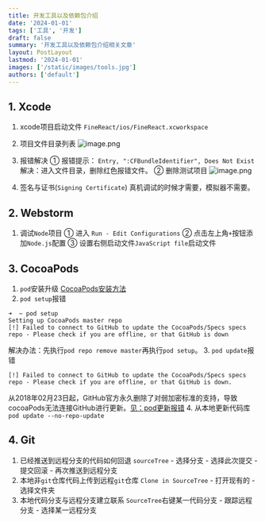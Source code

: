 ```yaml
---
title: 开发工具以及依赖包介绍
date: '2024-01-01'
tags: ['工具', '开发']
draft: false
summary: '开发工具以及依赖包介绍相关文章'
layout: PostLayout
lastmod: '2024-01-01'
images: ['/static/images/tools.jpg']
authors: ['default']
---
```


## 1. Xcode
1. xcode项目启动文件
`FineReact/ios/FineReact.xcworkspace`
2. 项目文件目录列表
![image.png](https://upload-images.jianshu.io/upload_images/4989175-ed810596eeabbb0c.png?imageMogr2/auto-orient/strip%7CimageView2/2/w/1240)
3. 报错解决
① 报错提示： `Entry, ":CFBundleIdentifier", Does Not Exist`
解决：进入文件目录，删除红色报错文件。
② 删除测试项目 
![image.png](https://upload-images.jianshu.io/upload_images/4989175-70f4dae4bc47e75d.png?imageMogr2/auto-orient/strip%7CimageView2/2/w/1240)
 
5. 签名与证书(`Signing Certificate`)
真机调试的时候才需要，模拟器不需要。
## 2. Webstorm
1. 调试`Node`项目
① 进入 `Run - Edit Configurations`
② 点击左上角`+`按钮添加`Node.js`配置
③ 设置右侧启动文件`JavaScript file`启动文件
## 3. CocoaPods 
1. `pod`安装升级
[CocoaPods安装方法](https://www.jianshu.com/p/f43b5964f582)
2. `pod setup`报错
```
➜  ~ pod setup      
Setting up CocoaPods master repo
[!] Failed to connect to GitHub to update the CocoaPods/Specs specs repo - Please check if you are offline, or that GitHub is down
```
解决办法：先执行`pod repo remove master`再执行`pod setup`。
3. `pod update`报错
```
[!] Failed to connect to GitHub to update the CocoaPods/Specs specs repo - Please check if you are offline, or that GitHub is down.
```
从2018年02月23日起，GitHub官方永久删除了对弱加密标准的支持，导致cocoaPods无法连接GitHub进行更新。[见：pod更新报错](https://support.rongcloud.cn/kb/Njgw)
4. 从本地更新代码库
`pod update --no-repo-update`
## 4. Git
1. 已经推送到远程分支的代码如何回退
`sourceTree` - 选择分支 - 选择此次提交 - 提交回滚 - 再次推送到远程分支
2. 本地非`git`仓库代码上传到远程`git`仓库
`Clone in SourceTree` - 打开现有的 - 选择文件夹
3. 本地代码分支与远程分支建立联系
`SourceTree`右键某一代码分支 - 跟踪远程分支 - 选择某一远程分支




 
